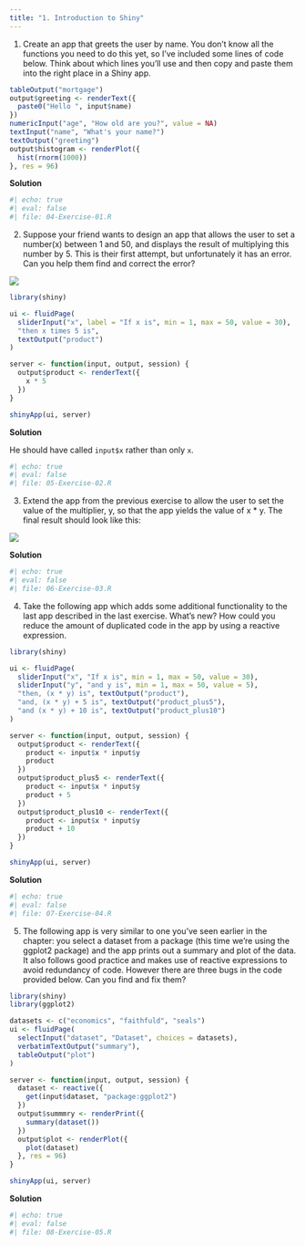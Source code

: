 ```yaml
---
title: "1. Introduction to Shiny"
---
```


1. Create an app that greets the user by name. You don’t know all the functions you need to do this yet, so I’ve included some lines of code below. Think about which lines you’ll use and then copy and paste them into the right place in a Shiny app.

```r
tableOutput("mortgage")
output$greeting <- renderText({
  paste0("Hello ", input$name)
})
numericInput("age", "How old are you?", value = NA)
textInput("name", "What's your name?")
textOutput("greeting")
output$histogram <- renderPlot({
  hist(rnorm(1000))
}, res = 96)
```

**Solution**

```r
#| echo: true
#| eval: false
#| file: 04-Exercise-01.R
```


2. Suppose your friend wants to design an app that allows the user to set a number(x) between 1 and 50, and displays the result of multiplying this number by 5. This is their first attempt, but unfortunately it has an error. Can you help them find and correct the error?

![](img/01-ex-x-times-5.png)

```r
library(shiny)

ui <- fluidPage(
  sliderInput("x", label = "If x is", min = 1, max = 50, value = 30),
  "then x times 5 is",
  textOutput("product")
)

server <- function(input, output, session) {
  output$product <- renderText({ 
    x * 5
  })
}

shinyApp(ui, server)
```

**Solution**

He should have called `input$x` rather than only `x`.

```r
#| echo: true
#| eval: false
#| file: 05-Exercise-02.R
```

3. Extend the app from the previous exercise to allow the user to set the value of the multiplier, y, so that the app yields the value of x * y. The final result should look like this:

![](img/02-ex-x-times-y.png)

**Solution**

```r
#| echo: true
#| eval: false
#| file: 06-Exercise-03.R
```

4. Take the following app which adds some additional functionality to the last app described in the last exercise. What’s new? How could you reduce the amount of duplicated code in the app by using a reactive expression.

```r
library(shiny)

ui <- fluidPage(
  sliderInput("x", "If x is", min = 1, max = 50, value = 30),
  sliderInput("y", "and y is", min = 1, max = 50, value = 5),
  "then, (x * y) is", textOutput("product"),
  "and, (x * y) + 5 is", textOutput("product_plus5"),
  "and (x * y) + 10 is", textOutput("product_plus10")
)

server <- function(input, output, session) {
  output$product <- renderText({ 
    product <- input$x * input$y
    product
  })
  output$product_plus5 <- renderText({ 
    product <- input$x * input$y
    product + 5
  })
  output$product_plus10 <- renderText({ 
    product <- input$x * input$y
    product + 10
  })
}

shinyApp(ui, server)
```

**Solution**

```r
#| echo: true
#| eval: false
#| file: 07-Exercise-04.R
```

5. The following app is very similar to one you’ve seen earlier in the chapter: you select a dataset from a package (this time we’re using the ggplot2 package) and the app prints out a summary and plot of the data. It also follows good practice and makes use of reactive expressions to avoid redundancy of code. However there are three bugs in the code provided below. Can you find and fix them?

```r
library(shiny)
library(ggplot2)

datasets <- c("economics", "faithfuld", "seals")
ui <- fluidPage(
  selectInput("dataset", "Dataset", choices = datasets),
  verbatimTextOutput("summary"),
  tableOutput("plot")
)

server <- function(input, output, session) {
  dataset <- reactive({
    get(input$dataset, "package:ggplot2")
  })
  output$summmry <- renderPrint({
    summary(dataset())
  })
  output$plot <- renderPlot({
    plot(dataset)
  }, res = 96)
}

shinyApp(ui, server)
```

**Solution**

```r
#| echo: true
#| eval: false
#| file: 08-Exercise-05.R
```
